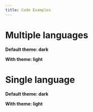 ```yaml
---
title: Code Examples
---
```


# Multiple languages

**Default theme: dark**

<MultiCodeExample title="Multilanguage Code Samples">
  <CodeExample path="example.js" />
  <CodeExample path="example.java"/>
</MultiCodeExample>

**With theme: light**

<MultiCodeExample title="Multilanguage Code Samples" secondaryTheme>
  <CodeExample path="example.js" />
  <CodeExample path="example.java"/>
</MultiCodeExample>

# Single language

**Default theme: dark**

<CodeExample path="example.js" title="JavaScript Code Sample" />

**With theme: light**

<CodeExample path="example.js" title="JavaScript Code Sample" secondaryTheme />
